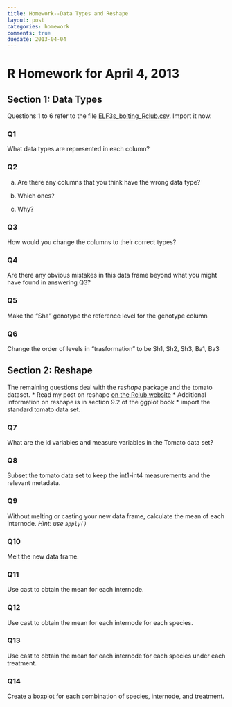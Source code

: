 ```yaml
---
title: Homework--Data Types and Reshape
layout: post
categories: homework
comments: true
duedate: 2013-04-04
---
```


R Homework for April 4, 2013
========================================================

## Section 1: Data Types
Questions 1 to 6 refer to the file [ELF3s_bolting_Rclub.csv](https://github.com/mfcovington/r_club/blob/gh-pages/data/ELF3s_bolting_Rclub.csv.zip). Import it now.

### Q1
What data types are represented in each column?

### Q2
a) Are there any columns that you think have the wrong data type?  

b) Which ones? 

c) Why?

### Q3
How would you change the columns to their correct types?

### Q4
Are there any obvious mistakes in this data frame beyond what you might have found in answering Q3?

### Q5
Make the "Sha" genotype the reference level for the genotype column

### Q6
Change the order of levels in "trasformation" to be Sh1, Sh2, Sh3, Ba1, Ba3

## Section 2: Reshape
The remaining questions deal with the *reshape* package and the tomato dataset.
* Read my post on reshape [on the Rclub website](http://mfcovington.github.com/r_club/resources/2013/03/28/Reshape/)
* Additional information on reshape is in section 9.2 of the ggplot book
* import the standard tomato data set.

### Q7
What are the id variables and measure variables in the Tomato data set?

### Q8
Subset the tomato data set to keep the int1-int4 measurements and the relevant metadata.

### Q9
Without melting or casting your new data frame, calculate the mean of each internode. *Hint: use `apply()`*

### Q10
Melt the new data frame.

### Q11
Use cast to obtain the mean for each internode.

### Q12
Use cast to obtain the mean for each internode for each species.

### Q13
Use cast to obtain the mean for each internode for each species under each treatment.

### Q14
Create a boxplot for each combination of species, internode, and treatment.
